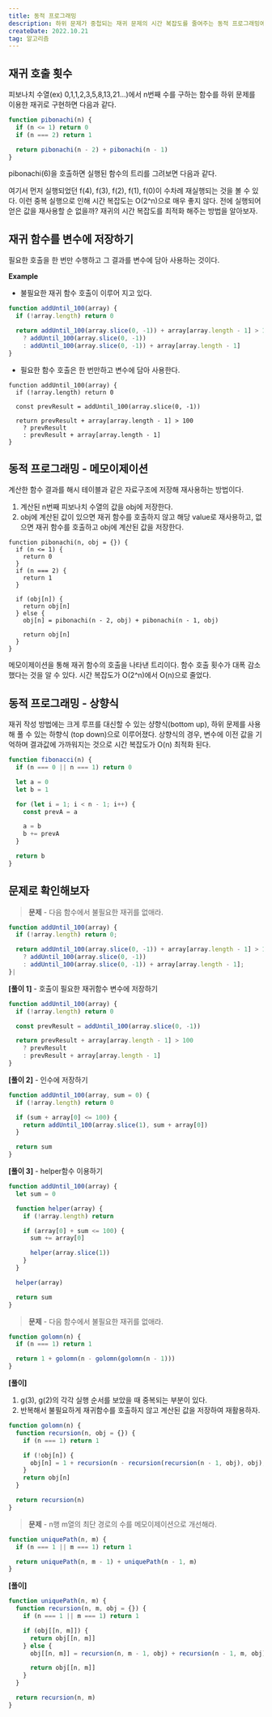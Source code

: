 ```yaml
---
title: 동적 프로그래밍
description: 하위 문제가 중첩되는 재귀 문제의 시간 복잡도를 줄여주는 동적 프로그래밍에 대해 알아보자.
createDate: 2022.10.21
tag: 알고리즘
---
```


## 재귀 호출 횟수

피보나치 수열(ex) 0,1,1,2,3,5,8,13,21...)에서 n번째 수를 구하는 함수를 하위 문제를 이용한 재귀로 구현하면 다음과 같다.

```jsx
function pibonachi(n) {
  if (n <= 1) return 0
  if (n === 2) return 1

  return pibonachi(n - 2) + pibonachi(n - 1)
}
```

pibonachi(6)을 호출하면 실행된 함수의 트리를 그려보면 다음과 같다.

<Picture src="dynamic-programing1.png" alt="재귀 트리" />

여기서 먼저 실행되었던 f(4), f(3), f(2), f(1), f(0)이 수차례 재실행되는 것을 볼 수 있다. 이런 중복 실행으로 인해 시간 복잡도는 O(2^n)으로 매우 좋지 않다. 전에 실행되어 얻은 값을 재사용할 순 없을까? 재귀의 시간 복잡도를 최적화 해주는 방법을 알아보자.

## 재귀 함수를 변수에 저장하기

필요한 호출을 한 번만 수행하고 그 결과를 변수에 담아 사용하는 것이다.

**Example**

- 불필요한 재귀 함수 호출이 이루어 지고 있다.

```jsx
function addUntil_100(array) {
  if (!array.length) return 0

  return addUntil_100(array.slice(0, -1)) + array[array.length - 1] > 100
    ? addUntil_100(array.slice(0, -1))
    : addUntil_100(array.slice(0, -1)) + array[array.length - 1]
}
```

- 필요한 함수 호출은 한 번만하고 변수에 담아 사용한다.

```jsx{4}
function addUntil_100(array) {
  if (!array.length) return 0

  const prevResult = addUntil_100(array.slice(0, -1))

  return prevResult + array[array.length - 1] > 100
    ? prevResult
    : prevResult + array[array.length - 1]
}
```

## 동적 프로그래밍 - 메모이제이션

계산한 함수 결과를 해시 테이블과 같은 자료구조에 저장해 재사용하는 방법이다.

1. 계산된 n번째 피보나치 수열의 값을 obj에 저장한다.
2. obj에 계산된 값이 있으면 재귀 함수를 호출하지 않고 해당 value로 재사용하고, 없으면 재귀 함수를 호출하고 obj에 계산된 값을 저장한다.

```jsx{1,9,10,12}
function pibonachi(n, obj = {}) {
  if (n <= 1) {
    return 0
  }
  if (n === 2) {
    return 1
  }

  if (obj[n]) {
    return obj[n]
  } else {
    obj[n] = pibonachi(n - 2, obj) + pibonachi(n - 1, obj)

    return obj[n]
  }
}
```

메모이제이션을 통해 재귀 함수의 호출을 나타낸 트리이다. 함수 호출 횟수가 대폭 감소했다는 것을 알 수 있다. 시간 복잡도가 O(2^n)에서 O(n)으로 줄었다.

<Picture src="dynamic-programing2.png" alt="다이나믹 프로그래밍 - 재귀 트리" />

## 동적 프로그래밍 - 상향식

재귀 작성 방법에는 크게 루프를 대신할 수 있는 샹향식(bottom up), 하위 문제를 사용해 풀 수 있는 하향식 (top down)으로 이루어졌다. 상향식의 경우, 변수에 이전 값을 기억하며 결과값에 가까워지는 것으로 시간 복잡도가 O(n) 최적화 된다.

```jsx
function fibonacci(n) {
  if (n === 0 || n === 1) return 0

  let a = 0
  let b = 1

  for (let i = 1; i < n - 1; i++) {
    const prevA = a

    a = b
    b += prevA
  }

  return b
}
```

## 문제로 확인해보자

> **문제** - 다음 함수에서 불필요한 재귀를 없애라.

```jsx
function addUntil_100(array) {
  if (!array.length) return 0;

  return addUntil_100(array.slice(0, -1)) + array[array.length - 1] > 100
    ? addUntil_100(array.slice(0, -1))
    : addUntil_100(array.slice(0, -1)) + array[array.length - 1];
}|
```

**[풀이 1]** - 호출이 필요한 재귀함수 변수에 저장하기

```jsx
function addUntil_100(array) {
  if (!array.length) return 0

  const prevResult = addUntil_100(array.slice(0, -1))

  return prevResult + array[array.length - 1] > 100
    ? prevResult
    : prevResult + array[array.length - 1]
}
```

**[풀이 2]** - 인수에 저장하기

```jsx
function addUntil_100(array, sum = 0) {
  if (!array.length) return 0

  if (sum + array[0] <= 100) {
    return addUntil_100(array.slice(1), sum + array[0])
  }

  return sum
}
```

**[풀이 3]** - helper함수 이용하기

```jsx
function addUntil_100(array) {
  let sum = 0

  function helper(array) {
    if (!array.length) return

    if (array[0] + sum <= 100) {
      sum += array[0]

      helper(array.slice(1))
    }
  }

  helper(array)

  return sum
}
```

> **문제** - 다음 함수에서 불필요한 재귀를 없애라.

```jsx
function golomn(n) {
  if (n === 1) return 1

  return 1 + golomn(n - golomn(golomn(n - 1)))
}
```

**[풀이]**

1.  g(3), g(2)의 각각 실행 순서를 보았을 때 중복되는 부분이 있다.
2.  반복해서 불필요하게 재귀함수를 호출하지 않고 계산된 값을 저장하여 재활용하자.

```jsx
function golomn(n) {
  function recursion(n, obj = {}) {
    if (n === 1) return 1

    if (!obj[n]) {
      obj[n] = 1 + recursion(n - recursion(recursion(n - 1, obj), obj), obj)
    }
    return obj[n]
  }

  return recursion(n)
}
```

> **문제** - n행 m열의 최단 경로의 수를 메모이제이션으로 개선해라.

```jsx
function uniquePath(n, m) {
  if (n === 1 || m === 1) return 1

  return uniquePath(n, m - 1) + uniquePath(n - 1, m)
}
```

**[풀이]**

```jsx
function uniquePath(n, m) {
  function recursion(n, m, obj = {}) {
    if (n === 1 || m === 1) return 1

    if (obj[[n, m]]) {
      return obj[[n, m]]
    } else {
      obj[[n, m]] = recursion(n, m - 1, obj) + recursion(n - 1, m, obj)

      return obj[[n, m]]
    }
  }

  return recursion(n, m)
}
```
